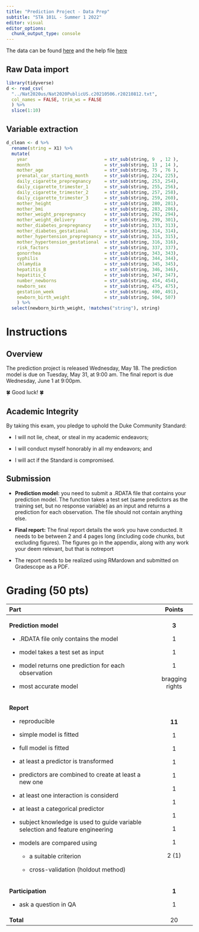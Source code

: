 ```yaml
---
title: "Prediction Project - Data Prep"
subtitle: "STA 101L - Summer 1 2022"
editor: visual
editor_options: 
  chunk_output_type: console
---
```


The data can be found [here](https://ftp.cdc.gov/pub/Health_Statistics/NCHS/Datasets/DVS/natality/Nat2020us.zip) and the help file [here](https://ftp.cdc.gov/pub/Health_Statistics/NCHS/Dataset_Documentation/DVS/natality/UserGuide2020.pdf)

## Raw Data import

```r
library(tidyverse)
d <- read_csv(
  "../Nat2020us/Nat2020PublicUS.c20210506.r20210812.txt",
  col_names = FALSE, trim_ws = FALSE
  ) %>%
  slice(1:10)
```

## Variable extraction

```r
d_clean <- d %>%
  rename(string = X1) %>%
  mutate(
    year                             = str_sub(string, 9  , 12 ),
    month                            = str_sub(string, 13 , 14 ),
    mother_age                       = str_sub(string, 75 , 76 ),
    prenatal_car_starting_month      = str_sub(string, 224, 225),
    daily_cigarette_prepregnancy     = str_sub(string, 253, 254),
    daily_cigarette_trimester_1      = str_sub(string, 255, 256),
    daily_cigarette_trimester_2      = str_sub(string, 257, 258),
    daily_cigarette_trimester_3      = str_sub(string, 259, 260),
    mother_height                    = str_sub(string, 280, 281),
    mother_bmi                       = str_sub(string, 283, 286),
    mother_weight_prepregnancy       = str_sub(string, 292, 294),
    mother_weight_delivery           = str_sub(string, 299, 301),
    mother_diabetes_prepregnancy     = str_sub(string, 313, 313),
    mother_diabetes_gestational      = str_sub(string, 314, 314),
    mother_hypertension_prepregnancy = str_sub(string, 315, 315),
    mother_hypertension_gestational  = str_sub(string, 316, 316),
    risk_factors                     = str_sub(string, 337, 337),
    gonorrhea                        = str_sub(string, 343, 343),
    syphilis                         = str_sub(string, 344, 344),
    chlamydia                        = str_sub(string, 345, 345),
    hepatitis_B                      = str_sub(string, 346, 346),
    hepatitis_C                      = str_sub(string, 347, 347),
    number_newborns                  = str_sub(string, 454, 454),
    newborn_sex                      = str_sub(string, 475, 475),
    gestation_week                   = str_sub(string, 490, 491),
    newborn_birth_weight             = str_sub(string, 504, 507)
    ) %>%
  select(newborn_birth_weight, !matches("string"), string)
```

# Instructions

## Overview

The prediction project is released Wednesday, May 18. The prediction model is due on Tuesday, May 31, at 9:00 am. The final report is due Wednesday, June 1 at 9:00pm.

🍀 Good luck! 🍀

## Academic Integrity

By taking this exam, you pledge to uphold the Duke Community Standard:

-   I will not lie, cheat, or steal in my academic endeavors;

-   I will conduct myself honorably in all my endeavors; and

-   I will act if the Standard is compromised.

## Submission

-   **Prediction model:** you need to submit a .RDATA file that contains your prediction model. The function takes a test set (same predictors as the training set, but no response variable) as an input and returns a prediction for each observation. The file should not contain anything else.

-   **Final report:** The final report details the work you have conducted. It needs to be between 2 and 4 pages long (including code chunks, but excluding figures). The figures go in the appendix, along with any work your deem relevant, but that is notreport

-   The report needs to be realized using RMardown and submitted on Gradescope as a PDF.

# Grading (50 pts)

+-----------------------------------------------------------------------------------+--------------------+
| **Part**                                                                          | **Points**         |
+:==================================================================================+:==================:+
| **Prediction model**                                                              | **3**              |
|                                                                                   |                    |
| -   .RDATA file only contains the model                                           | 1                  |
|                                                                                   |                    |
| -   model takes a test set as input                                               | 1                  |
|                                                                                   |                    |
| -   model returns one prediction for each observation                             | 1                  |
|                                                                                   |                    |
| -   most accurate model                                                           | bragging rights    |
+-----------------------------------------------------------------------------------+--------------------+
| **Report**                                                                        | **11**             |
|                                                                                   |                    |
| -   reproducible                                                                  | 1                  |
|                                                                                   |                    |
| -   simple model is fitted                                                        | 1                  |
|                                                                                   |                    |
| -   full model is fitted                                                          | 1                  |
|                                                                                   |                    |
| -   at least a predictor is transformed                                           | 1                  |
|                                                                                   |                    |
| -   predictors are combined to create at least a new one                          | 1                  |
|                                                                                   |                    |
| -   at least one interaction is considerd                                         | 1                  |
|                                                                                   |                    |
| -   at least a categorical predictor                                              | 1                  |
|                                                                                   |                    |
| -   subject knowledge is used to guide variable selection and feature engineering | 1                  |
|                                                                                   |                    |
| -   models are compared using                                                     | 1                  |
|                                                                                   |                    |
|     -   a suitable criterion                                                      | 2 (1)              |
|                                                                                   |                    |
|     -   cross-validation (holdout method)                                         |                    |
+-----------------------------------------------------------------------------------+--------------------+
| **Participation**                                                                 | **1**              |
|                                                                                   |                    |
| -   ask a question in QA                                                          | 1                  |
+-----------------------------------------------------------------------------------+--------------------+
| **Total**                                                                         | 20                 |
+-----------------------------------------------------------------------------------+--------------------+
